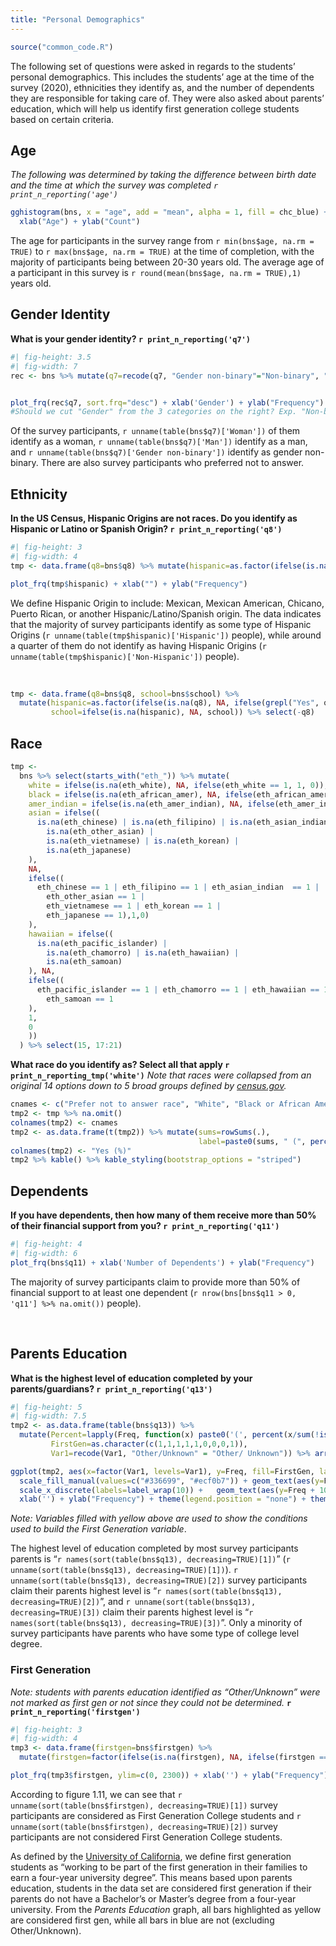 ```yaml
---
title: "Personal Demographics"
---
```


```r
source("common_code.R")
```

The following set of questions were asked in regards to the students' personal demographics. This includes the students' age at the time of the survey (2020), ethnicities they identify as, and the number of dependents they are responsible for taking care of. They were also asked about parents' education, which will help us identify first generation college students based on certain criteria.

## Age

*The following was determined by taking the difference between birth date and the time at which the survey was completed `r print_n_reporting('age')`*

```r
gghistogram(bns, x = "age", add = "mean", alpha = 1, fill = chc_blue) + 
  xlab("Age") + ylab("Count")
```

The age for participants in the survey range from `r min(bns$age, na.rm = TRUE)` to `r max(bns$age, na.rm = TRUE)` at the time of completion, with the majority of participants being between 20-30 years old. The average age of a participant in this survey is `r round(mean(bns$age, na.rm = TRUE),1)` years old. <br />

## Gender Identity

**What is your gender identity? `r print_n_reporting('q7')`**

<div class = "row">

::: col-md-7
```r
#| fig-height: 3.5
#| fig-width: 7
rec <- bns %>% mutate(q7=recode(q7, "Gender non-binary"="Non-binary", "Gender Queer or Gender-Nonconforming" = "Queer or Nonconforming", "Gender Unlisted:" = "Unlisted"))


plot_frq(rec$q7, sort.frq="desc") + xlab('Gender') + ylab("Frequency")
#Should we cut "Gender" from the 3 categories on the right? Exp. "Non-binary" instead of "Gender non-binary"
```
:::

Of the survey participants, `r unname(table(bns$q7)['Woman'])` of them identify as a woman, `r unname(table(bns$q7)['Man'])` identify as a man, and `r unname(table(bns$q7)['Gender non-binary'])` identify as gender non-binary. There are also survey participants who preferred not to answer.

## Ethnicity

**In the US Census, Hispanic Origins are not races. Do you identify as Hispanic or Latino or Spanish Origin? `r print_n_reporting('q8')`**

::: row
::: col-md-6
```r
#| fig-height: 3
#| fig-width: 4
tmp <- data.frame(q8=bns$q8) %>% mutate(hispanic=as.factor(ifelse(is.na(q8), NA, ifelse(grepl("Yes", q8), "Hispanic", "Non-Hispanic")))) %>% select(-q8)

plot_frq(tmp$hispanic) + xlab("") + ylab("Frequency")
```
:::

::: col-md-5
We define Hispanic Origin to include: Mexican, Mexican American, Chicano, Puerto Rican, or another Hispanic/Latino/Spanish origin. The data indicates that the majority of survey participants identify as some type of Hispanic Origins (`r unname(table(tmp$hispanic)['Hispanic'])` people), while around a quarter of them do not identify as having Hispanic Origins (`r unname(table(tmp$hispanic)['Non-Hispanic'])` people).
:::
:::

<br />

```r
tmp <- data.frame(q8=bns$q8, school=bns$school) %>% 
  mutate(hispanic=as.factor(ifelse(is.na(q8), NA, ifelse(grepl("Yes", q8), "Yes", "No"))),
         school=ifelse(is.na(hispanic), NA, school)) %>% select(-q8)
```

## Race

```r

tmp <-
  bns %>% select(starts_with("eth_")) %>% mutate(
    white = ifelse(is.na(eth_white), NA, ifelse(eth_white == 1, 1, 0)),
    black = ifelse(is.na(eth_african_amer), NA, ifelse(eth_african_amer == 1, 1, 0)),
    amer_indian = ifelse(is.na(eth_amer_indian), NA, ifelse(eth_amer_indian == 1, 1, 0)),
    asian = ifelse((
      is.na(eth_chinese) | is.na(eth_filipino) | is.na(eth_asian_indian) |
        is.na(eth_other_asian) |
        is.na(eth_vietnamese) | is.na(eth_korean) |
        is.na(eth_japanese)
    ),
    NA,
    ifelse((
      eth_chinese == 1 | eth_filipino == 1 | eth_asian_indian  == 1 |
        eth_other_asian == 1 |
        eth_vietnamese == 1 | eth_korean == 1 |
        eth_japanese == 1),1,0)
    ),
    hawaiian = ifelse((
      is.na(eth_pacific_islander) |
        is.na(eth_chamorro) | is.na(eth_hawaiian) |
        is.na(eth_samoan)
    ), NA,
    ifelse((
      eth_pacific_islander == 1 | eth_chamorro == 1 | eth_hawaiian == 1 |
        eth_samoan == 1
    ),
    1,
    0
    ))
  ) %>% select(15, 17:21)


```

**What race do you identify as? Select all that apply `r print_n_reporting_tmp('white')`** *Note that races were collapsed from an original 14 options down to 5 broad groups defined by [census.gov](https://www.census.gov/quickfacts/fact/note/US/RHI625219).*

```r
cnames <- c("Prefer not to answer race", "White", "Black or African American", "American Indian and Alaska Native", "Asian", "Native Hawaiian and Other Pacific Islander")
tmp2 <- tmp %>% na.omit()
colnames(tmp2) <- cnames
tmp2 <- as.data.frame(t(tmp2)) %>% mutate(sums=rowSums(.),
                                          label=paste0(sums, " (", percent(sums/ncol(.), accuracy=0.1), ")")) %>% arrange(desc(sums)) %>% select(label)
colnames(tmp2) <- "Yes (%)"
tmp2 %>% kable() %>% kable_styling(bootstrap_options = "striped")
```

## Dependents

**If you have dependents, then how many of them receive more than 50% of their financial support from you? `r print_n_reporting('q11')`**

```r
#| fig-height: 4
#| fig-width: 6
plot_frq(bns$q11) + xlab('Number of Dependents') + ylab("Frequency")
```

The majority of survey participants claim to provide more than 50% of financial support to at least one dependent (`r nrow(bns[bns$q11 > 0, 'q11'] %>% na.omit())` people).

<br>

## Parents Education

**What is the highest level of education completed by your parents/guardians? `r print_n_reporting('q13')`**

```r
#| fig-height: 5
#| fig-width: 7.5
tmp2 <- as.data.frame(table(bns$q13)) %>%
  mutate(Percent=lapply(Freq, function(x) paste0('(', percent(x/sum(!is.na(bns[['q13']])), accuracy = 0.1), ')')),
         FirstGen=as.character(c(1,1,1,1,1,0,0,0,1)),
         Var1=recode(Var1, "Other/Unknown" = "Other/ Unknown")) %>% arrange((desc(Freq)))

ggplot(tmp2, aes(x=factor(Var1, levels=Var1), y=Freq, fill=FirstGen, label=Percent)) + geom_col(colour = "black") +
  scale_fill_manual(values=c("#336699", "#ecf0b7")) + geom_text(aes(y=Freq+50)) + ylim(0,900) +
  scale_x_discrete(labels=label_wrap(10)) +   geom_text(aes(y=Freq + 100, label=Freq)) +
  xlab('') + ylab("Frequency") + theme(legend.position = "none") + theme(axis.text.x = element_text(size = 10))
```

*Note: Variables filled with yellow above are used to show the conditions used to build the First Generation variable*.

The highest level of education completed by most survey participants parents is "`r names(sort(table(bns$q13), decreasing=TRUE)[1])`" (`r unname(sort(table(bns$q13), decreasing=TRUE)[1])`). `r unname(sort(table(bns$q13), decreasing=TRUE)[2])` survey participants claim their parents highest level is "`r names(sort(table(bns$q13), decreasing=TRUE)[2])`", and `r unname(sort(table(bns$q13), decreasing=TRUE)[3])` claim their parents highest level is "`r names(sort(table(bns$q13), decreasing=TRUE)[3])`". Only a minority of survey participants have parents who have some type of college level degree.

### First Generation

*Note: students with parents education identified as "Other/Unknown" were not marked as first gen or not since they could not be determined.* **`r print_n_reporting('firstgen')`**

::: row
::: col-md-6
```r
#| fig-height: 3
#| fig-width: 4
tmp3 <- data.frame(firstgen=bns$firstgen) %>% 
  mutate(firstgen=factor(ifelse(is.na(firstgen), NA, ifelse(firstgen == 0, "Not First Gen", "First Gen")), levels=c("Not First Gen", "First Gen")))

plot_frq(tmp3$firstgen, ylim=c(0, 2300)) + xlab('') + ylab("Frequency")
```
:::

::: col-md-5
According to figure 1.11, we can see that `r unname(sort(table(bns$firstgen), decreasing=TRUE)[1])` survey participants are considered as First Generation College students and `r unname(sort(table(bns$firstgen), decreasing=TRUE)[2])` survey participants are not considered First Generation College students.
:::
:::

As defined by the [University of California](https://www.universityofcalifornia.edu/sites/default/files/First-Generation%20Student%20Success%20at%20UC%208-2017.pdf), we define first generation students as "working to be part of the first generation in their families to earn a four-year university degree". This means based upon parents education, students in the data set are considered first generation if their parents do not have a Bachelor's or Master's degree from a four-year university. From the *Parents Education* graph, all bars highlighted as yellow are considered first gen, while all bars in blue are not (excluding Other/Unknown).
